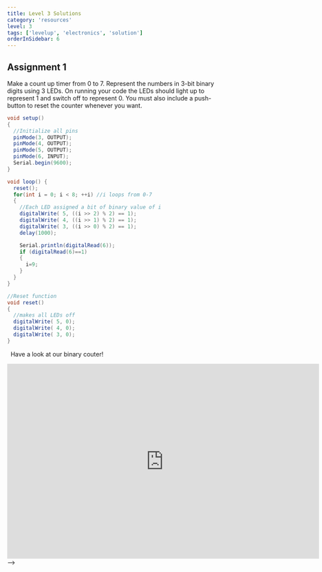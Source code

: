 ```yaml
---
title: Level 3 Solutions
category: 'resources'
level: 3
tags: ['levelup', 'electronics', 'solution']
orderInSidebar: 6
---
```


<TOCInline toc={props.toc} toHeading={2} asDisclosure />

## Assignment 1

Make a count up timer from 0 to 7. Represent the numbers in 3-bit binary digits using 3 LEDs. On running your code the LEDs should light up to represent 1 and switch off to represent 0. You must also include a push-button to reset the counter whenever you want.

```java
void setup()
{
  //Initialize all pins
  pinMode(3, OUTPUT);
  pinMode(4, OUTPUT);
  pinMode(5, OUTPUT);
  pinMode(6, INPUT);
  Serial.begin(9600);
}

void loop() {
  reset();
  for(int i = 0; i < 8; ++i) //i loops from 0-7
  {
    //Each LED assigned a bit of binary value of i
    digitalWrite( 5, ((i >> 2) % 2) == 1);
    digitalWrite( 4, ((i >> 1) % 2) == 1);
    digitalWrite( 3, ((i >> 0) % 2) == 1);
    delay(1000);

    Serial.println(digitalRead(6));
    if (digitalRead(6)==1)
    {
      i=9;
    }
  }
}

//Reset function
void reset()
{
  //makes all LEDs off
  digitalWrite( 5, 0);
  digitalWrite( 4, 0);
  digitalWrite( 3, 0);
}

```

&nbsp;
Have a look at our binary couter!

<iframe
  width="725"
  height="453"
  src="https://www.tinkercad.com/embed/56e3vOWUUSP?editbtn=1"
  frameborder="0"
  marginwidth="0"
  marginheight="0"
  scrolling="no"
></iframe> -->
